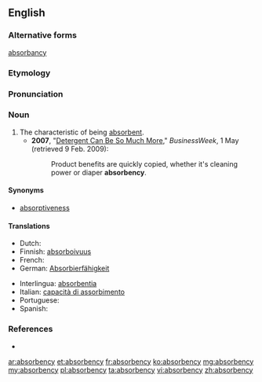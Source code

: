 ==English==

===Alternative forms===
[[absorbancy]]

===Etymology===
{{suffix|absorbance|y}}

===Pronunciation===
{{a|US}} {{IPA|/æb.sɔɹ.bn̩.si/|/æb.zɔɹ.bn̩.si/|/əb.sɔɹ.bn̩.si/|/əb.zɔɹ.bn̩.si/}}

===Noun===
{{en-noun|absorbencies}}

# The characteristic of being [[absorbent]].
#* '''2007''',  "[http://www.businessweek.com/magazine/content/06_18/b3982087.htm?chan=innovation_branding_top+stories Detergent Can Be So Much More]," ''BusinessWeek'', 1 May (retrieved 9 Feb. 2009):
#*: Product benefits are quickly copied, whether it's cleaning power or diaper '''absorbency'''.

====Synonyms====
* [[absorptiveness]]

====Translations====
{{trans-top|absorbency}}
* Dutch: {{t+|nl|absorptie|f}}
* Finnish: [[absorboivuus]]
* French: {{t+|fr|absorbance|f}}
* German: [[Absorbierfähigkeit]] {{f}}
{{trans-mid}}
* Interlingua: [[absorbentia]]
* Italian: [[capacità di assorbimento]]
* Portuguese: {{t-|pt|absorbency}}
* Spanish: {{t+|es|absorbencia|f}}
{{trans-bottom}}

===References===
* {{R:Webster 1913}}

[[ar:absorbency]]
[[et:absorbency]]
[[fr:absorbency]]
[[ko:absorbency]]
[[mg:absorbency]]
[[my:absorbency]]
[[pl:absorbency]]
[[ta:absorbency]]
[[vi:absorbency]]
[[zh:absorbency]]